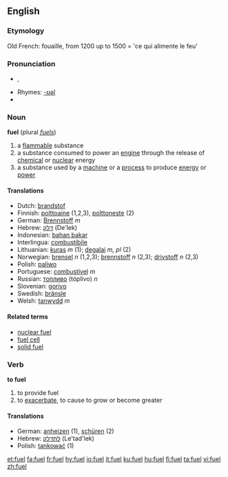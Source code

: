==English==

===Etymology===
Old French: fouaille, from 1200 up to 1500 = 'ce qui alimente le feu' 

===Pronunciation===
* {{IPA|/ˈfjuːəl̩/}}, {{SAMPA|/"fju:@l/}}
* Rhymes: [[Rhymes:English:-ʊəl|-ʊəl]]
*{{audio|en-uk-fuel.ogg|Audio (UK)}}

===Noun===
'''fuel'''  (plural ''[[fuels]]'')
#a [[flammable]] substance
#a substance consumed to power an [[engine]] through the release of [[chemical]] or [[nuclear]] energy
#a substance used by a [[machine]] or a [[process]] to produce [[energy]] or [[power]]

====Translations====
*Dutch: [[brandstof]]
*Finnish: [[polttoaine]] (1,2,3), [[polttoneste]] (2)
*German: [[Brennstoff]] ''m''
*Hebrew: [[דלק]] (De'lek)
*Indonesian: [[bahan bakar]]
*Interlingua: [[combustibile]]
*Lithuanian: [[kuras]] ''m'' (1); [[degalai]] ''m, pl'' (2)
*Norwegian: [[brensel]] ''n'' (1,2,3); [[brennstoff]] ''n'' (2,3); [[drivstoff]] ''n'' (2,3)
*Polish: [[paliwo]]
*Portuguese: [[combustível]] ''m''
*Russian: [[топливо]] (tóplivo) ''n''
*Slovenian: [[gorivo]]
*Swedish: [[bränsle]]
*Welsh: [[tanwydd]] ''m''

====Related terms====
*[[nuclear fuel]]
*[[fuel cell]]
*[[solid fuel]]

===Verb===
'''to fuel'''
#to provide fuel
#to [[exacerbate]], to cause to grow or become greater

====Translations====
*German: [[anheizen]] (1), [[schüren]] (2)
*Hebrew: [[לתדלק]] (Le'tad'lek)
*Polish: [[tankować]] (1)

[[et:fuel]]
[[fa:fuel]]
[[fr:fuel]]
[[hy:fuel]]
[[io:fuel]]
[[it:fuel]]
[[ku:fuel]]
[[hu:fuel]]
[[fi:fuel]]
[[ta:fuel]]
[[vi:fuel]]
[[zh:fuel]]